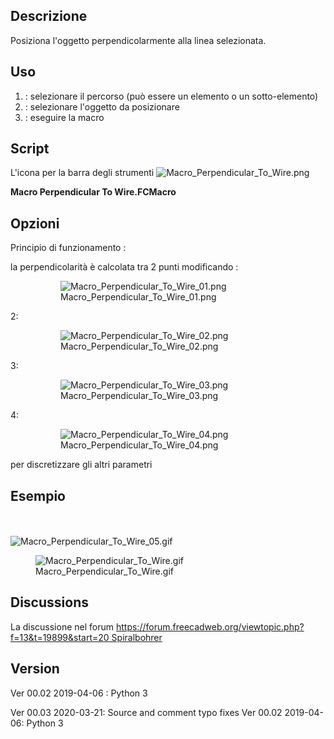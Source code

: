 <languages/>
<div class="mw-translate-fuzzy">
{{Macro/it
|Name=Macro Perpendicular To Wire
|Icon=Macro_Perpendicular_To_Wire.png
|Translate=Perpendicolare a linea
|Description=Posiziona l'oggetto perpendicolarmente alla linea selezionata.<br />Versione 00.02 : 2019-04-06. Icona per la ToolBar: [https://www.freecadweb.org/wiki/images/0/0c/Macro_Perpendicular_To_Wire.png Icon].<br />
|Author=Mario52
|Version=00.02
|Date=2019-04-06
|FCVersion=All
|Download=[https://www.freecadweb.org/wiki/images/0/0c/Macro_Perpendicular_To_Wire.png ToolBar Icon]
}}
</div>

<div class="mw-translate-fuzzy">
==Descrizione== 
Posiziona l'oggetto perpendicolarmente alla linea selezionata.
</div>

<div class="mw-translate-fuzzy">
==Uso==
</div> 

<div class="mw-translate-fuzzy">
# : selezionare il percorso (può essere un elemento o un sotto-elemento)
# : selezionare l'oggetto da posizionare
# : eseguire la macro
</div>

==Script==

<div class="mw-translate-fuzzy">
L'icona per la barra degli strumenti  [[File:Macro Perpendicular To Wire.png]]
</div>

'''Macro Perpendicular To Wire.FCMacro'''

{{MacroCode|code=
# -*- coding: utf-8 -*-
__title__   = "Macro Perpendicular To Wire"
__author__  = "Mario52"
__url__     = "https://wiki.freecadweb.org/Macro_Perpendicular_To_Wire"
__version__ = "00.03"
__date__    = "31/03/2020"

import Draft, Part

try:
    sel = FreeCADGui.Selection.getSelection()                               # Select an object
    
    lineSelected = FreeCADGui.Selection.getSelectionEx()[0].SubObjects[0]   # first object the Path object or SubObjects
    myCircle     = sel[1]                                                   # second object
    
    pointsDirection  = []
    
    pointsDirection = lineSelected.discretize(Number=500)                   # discretize the path line first selection
    
    v=pointsDirection[0].sub(pointsDirection[1])                            # avec vecteurs 1 et 2 (direction debut ligne)
    r=App.Rotation(App.Vector(0,0,1),v)
    
    pl=FreeCAD.Placement()                                                  # placement object
    pl.Rotation.Q = r.Q
    pl.Base = pointsDirection[0]
    myCircle.Placement = pl
    
    del pointsDirection[:]
    FreeCAD.ActiveDocument.recompute()
except Exception:
    print( "Select two objects. 1:The path 2:The object to align" )

}}

==Opzioni==

<div class="mw-translate-fuzzy">
Principio di funzionamento :
</div>

{{Code|code=
    pointsDirection = lineSelected.Shape.discretize(Number=500)             # discretize the path line first selection
}}
<div class="mw-translate-fuzzy">
la perpendicolarità è calcolata tra 2 punti modificando :
</div>
{{Code|code=
v=pointsDirection[0].sub(pointsDirection[1])          # perpendicular of first > second point
}}

:[[File:Macro Perpendicular To Wire 01.png]]
{{clear}}
2:

{{Code|code=
v=pointsDirection[-1].sub(pointsDirection[-2])       # perpendicular of last > before last point
pl.Base = pointsDirection[-1]                        # position base last point}}

:[[File:Macro Perpendicular To Wire 02.png]]
{{clear}}
3:

{{Code|code=
v=pointsDirection[100].sub(pointsDirection[101])   # perpendicular of point 100 > point 101
pl.Base = pointsDirection[100]                     # position base point 100}}

:[[File:Macro Perpendicular To Wire 03.png]]
{{clear}}
4:

{{Code|code=
v=pointsDirection[0].sub(pointsDirection[-1])         # perpendicular of first point > last point
pl.Base = pointsDirection[0]                          # position base first point}}

:[[File:Macro Perpendicular To Wire 04.png]]
{{clear}}

<div class="mw-translate-fuzzy">
per discretizzare gli altri parametri
</div>

{{Code|code=
# Discretizes the edge and returns a list of points.
# Forum thread: http://forum.freecadweb.org/viewtopic.php?f=12&t=16336#p129468
# The function accepts keywords as argument:
# discretize(Number=n) => gives a list of 'n' equidistant points
# discretize(QuasiNumber=n) => gives a list of 'n' quasi equidistant points (is faster than the method above)
# discretize(Distance=d) => gives a list of equidistant points with distance 'd'
# discretize(Deflection=d) => gives a list of points with a maximum deflection 'd' to the edge
# discretize(QuasiDeflection=d) => gives a list of points with a maximum deflection 'd' to the edge (faster)
# discretize(Angular=a,Curvature=c,[Minimum=m]) => gives a list of points with an angular deflection of 'a'
# and a curvature deflection of 'c'. Optionally a minimum number of points
# can be set which by default is set to 2.
}}

== Esempio ==
<br /><br />
[[File:Macro Perpendicular To Wire 05.gif]]
{{clear}}

[[File:Macro Perpendicular To Wire.gif]]

==Discussions==

<div class="mw-translate-fuzzy">
La discussione nel forum [[https://forum.freecadweb.org/viewtopic.php?f=13&t=19899&start=20 Spiralbohrer]]
</div>

<div class="mw-translate-fuzzy">
==Version==
Ver 00.02 2019-04-06 : Python 3
</div>

Ver 00.03 2020-03-21: Source and comment typo fixes 
Ver 00.02 2019-04-06: Python 3